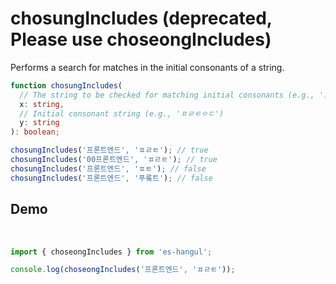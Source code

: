 
# chosungIncludes (deprecated, Please use choseongIncludes)

Performs a search for matches in the initial consonants of a string.

```typescript
function chosungIncludes(
  // The string to be checked for matching initial consonants (e.g., '프론트엔드')
  x: string,
  // Initial consonant string (e.g., 'ㅍㄹㅌㅇㄷ')
  y: string
): boolean;
```

```typescript
chosungIncludes('프론트엔드', 'ㅍㄹㅌ'); // true
chosungIncludes('00프론트엔드', 'ㅍㄹㅌ'); // true
chosungIncludes('프론트엔드', 'ㅍㅌ'); // false
chosungIncludes('프론트엔드', '푸롴트'); // false
```

## Demo

<br />

<Sandpack>

```ts index.ts
import { choseongIncludes } from 'es-hangul';

console.log(choseongIncludes('프론트엔드', 'ㅍㄹㅌ'));
```

</Sandpack>
